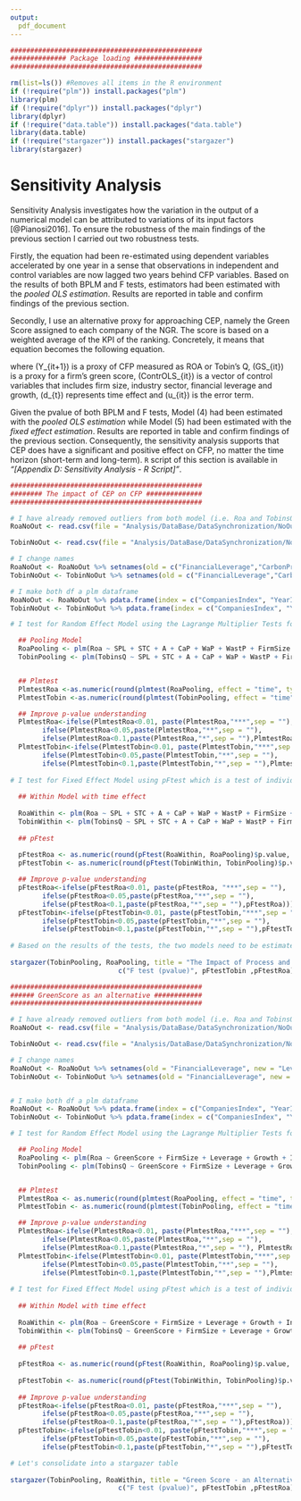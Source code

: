 ```yaml
---
output:
  pdf_document
---
```




```r

################################################
############## Package loading #################
################################################

rm(list=ls()) #Removes all items in the R environment
if (!require("plm")) install.packages("plm")
library(plm) 
if (!require("dplyr")) install.packages("dplyr")
library(dplyr) 
if (!require("data.table")) install.packages("data.table")
library(data.table)
if (!require("stargazer")) install.packages("stargazer")
library(stargazer)
```

# Sensitivity Analysis

Sensitivity Analysis investigates how the variation in the output of a numerical model can be attributed to variations of its input factors [@Pianosi2016]. To ensure the robustness of the main findings of the previous section I carried out two robustness tests. 

Firstly, the equation \ref{EconometricModel} had been re-estimated using dependent variables accelerated by one year in a sense that observations in independent and control variables are now lagged two years behind CFP variables. Based on the results of both BPLM and F tests, estimators had been estimated with the *pooled OLS estimation*. Results are reported in table \ref{Lag2} and confirm findings of the previous section.

Secondly, I use an alternative proxy for approaching CEP, namely the Green Score assigned to each company of the NGR. The score is based on a weighted average of the KPI of the ranking. Concretely, it means that equation \ref{EconometricModel} becomes the following equation.

\begin{equation}
\centering
Y_{it+1} = \alpha + \beta_{1} GS_{it} + ContrOLS_{it} + d_{t} + u_{it}
\label{GreenScoreEquation}
\end{equation}


where \(Y_{it+1}\) is a proxy of CFP measured as ROA or Tobin's Q, \(GS_{it}\) is a proxy for a firm's green score, \(ContrOLS_{it}\) is a vector of control variables that includes firm size, industry sector, financial leverage and growth, \(d_{t}\) represents time effect and  \(u_{it}\) is the error term.

Given the pvalue of both BPLM and F tests, Model (4) had been estimated with the *pooled OLS estimation* while Model (5) had been estimated with the *fixed effect estimation*. Results are reported in table \ref{GreenScoreResults} and confirm findings of the previous section. Consequently, the sensitivity analysis supports that CEP does have a significant and positive effect on CFP, no matter the time horizon (short-term and long-term). `R` script of this section is available in *"[Appendix D: Sensitivity Analysis - R Script]"*.

\newpage
```r
################################################
######## The impact of CEP on CFP ##############
################################################

# I have already removed outliers from both model (i.e. Roa and TobinsQ) through the file = "Analysis/MakeFile_RemoveOutliers_Lag1.rmd". Consequently I just need to download them in this file.
RoaNoOut <- read.csv(file = "Analysis/DataBase/DataSynchronization/NoOutliersLag2/Roa.csv", header = TRUE, stringsAsFactors = FALSE)

TobinNoOut <- read.csv(file = "Analysis/DataBase/DataSynchronization/NoOutliersLag2/TobinsQ.csv", header = TRUE, stringsAsFactors = FALSE)

# I change names
RoaNoOut <- RoaNoOut %>% setnames(old = c("FinancialLeverage","CarbonProductivity", "WaterProductivity", "WasteProductivity", "SustainabilityPayLink", "SustainableThemedCommitment", "AuditScore"), new = c("Leverage", "CaP", "WaP", "WastP", "SPL", "STC", "A"))
TobinNoOut <- TobinNoOut %>% setnames(old = c("FinancialLeverage","CarbonProductivity", "WaterProductivity", "WasteProductivity", "SustainabilityPayLink", "SustainableThemedCommitment", "AuditScore"), new = c("Leverage", "CaP", "WaP", "WastP", "SPL", "STC", "A"))

# I make both df a plm dataframe
RoaNoOut <- RoaNoOut %>% pdata.frame(index = c("CompaniesIndex", "YearIndex"))
TobinNoOut <- TobinNoOut %>% pdata.frame(index = c("CompaniesIndex", "YearIndex"))

# I test for Random Effect Model using the Lagrange Multiplier Tests for Panel Models. 

  ## Pooling Model
  RoaPooling <- plm(Roa ~ SPL + STC + A + CaP + WaP + WastP + FirmSize + Leverage + Growth + Industry, data = RoaNoOut, model="pooling")
  TobinPooling <- plm(TobinsQ ~ SPL + STC + A + CaP + WaP + WastP + FirmSize + Leverage + Growth + Industry, data = TobinNoOut, model="pooling")


  ## Plmtest
  PlmtestRoa <-as.numeric(round(plmtest(RoaPooling, effect = "time", type = "bp")$p.value, digits = 3))
  PlmtestTobin <-as.numeric(round(plmtest(TobinPooling, effect = "time", type = "bp")$p.value, digits = 3))

  ## Improve p-value understanding
  PlmtestRoa<-ifelse(PlmtestRoa<0.01, paste(PlmtestRoa,"***",sep = ""),
		ifelse(PlmtestRoa<0.05,paste(PlmtestRoa,"**",sep = ""),
		ifelse(PlmtestRoa<0.1,paste(PlmtestRoa,"*",sep = ""),PlmtestRoa)))
  PlmtestTobin<-ifelse(PlmtestTobin<0.01, paste(PlmtestTobin,"***",sep = ""),
		ifelse(PlmtestTobin<0.05,paste(PlmtestTobin,"**",sep = ""),
		ifelse(PlmtestTobin<0.1,paste(PlmtestTobin,"*",sep = ""),PlmtestTobin)))
  
# I test for Fixed Effect Model using pFtest which is a test of individual and/or time effects based on the comparison of the within and the pooling model.
  
  ## Within Model with time effect
  
  RoaWithin <- plm(Roa ~ SPL + STC + A + CaP + WaP + WastP + FirmSize + Leverage + Growth + Industry, data = RoaNoOut, model="within", effect = "time")
  TobinWithin <- plm(TobinsQ ~ SPL + STC + A + CaP + WaP + WastP + FirmSize + Leverage + Growth + Industry, data = TobinNoOut, model = "within", effect = "time")
  
  ## pFtest
  
  pFtestRoa <- as.numeric(round(pFtest(RoaWithin, RoaPooling)$p.value, digits = 3))
  pFtestTobin <- as.numeric(round(pFtest(TobinWithin, TobinPooling)$p.value, digits = 3))

  ## Improve p-value understanding
  pFtestRoa<-ifelse(pFtestRoa<0.01, paste(pFtestRoa, "***",sep = ""),
		ifelse(pFtestRoa<0.05,paste(pFtestRoa,"**",sep = ""),
		ifelse(pFtestRoa<0.1,paste(pFtestRoa,"*",sep = ""),pFtestRoa)))
  pFtestTobin<-ifelse(pFtestTobin<0.01, paste(pFtestTobin,"***",sep = ""),
		ifelse(pFtestTobin<0.05,paste(pFtestTobin,"**",sep = ""),
		ifelse(pFtestTobin<0.1,paste(pFtestTobin,"*",sep = ""),pFtestTobin)))
  
# Based on the results of the tests, the two models need to be estimated with the pooling OLS estimations (i.e. model = "pooling" in plm). Let's consolidate into a nice stargazer table
  
stargazer(TobinPooling, RoaPooling, title = "The Impact of Process and Outcome-Based CEP on CFP (Lag = 2)", label = "Lag2", header = FALSE, single.row = TRUE, column.labels = c("Model (4)", "Model (5)"), type = "latex", align = FALSE, model.numbers = FALSE, table.placement = "!", add.lines = list(c("BPLM test (pvalue)", PlmtestTobin, PlmtestRoa),
                           c("F test (pvalue)", pFtestTobin ,pFtestRoa)))

```


\newpage
```r
################################################
###### GreenScore as an alternative ############
################################################

# I have already removed outliers from both model (i.e. Roa and TobinsQ) through the file = "Analysis/MakeFile_RemoveOutliers_Lag1.rmd". Consequently I just need to download them in this file.
RoaNoOut <- read.csv(file = "Analysis/DataBase/DataSynchronization/NoOutliersLag1/GreenScore/Roa.csv", header = TRUE, stringsAsFactors = FALSE)

TobinNoOut <- read.csv(file = "Analysis/DataBase/DataSynchronization/NoOutliersLag1/GreenScore/TobinsQ.csv", header = TRUE, stringsAsFactors = FALSE)

# I change names
RoaNoOut <- RoaNoOut %>% setnames(old = "FinancialLeverage", new = "Leverage")
TobinNoOut <- TobinNoOut %>% setnames(old = "FinancialLeverage", new = "Leverage")


# I make both df a plm dataframe
RoaNoOut <- RoaNoOut %>% pdata.frame(index = c("CompaniesIndex", "YearIndex"))
TobinNoOut <- TobinNoOut %>% pdata.frame(index = c("CompaniesIndex", "YearIndex"))

# I test for Random Effect Model using the Lagrange Multiplier Tests for Panel Models. 

  ## Pooling Model
  RoaPooling <- plm(Roa ~ GreenScore + FirmSize + Leverage + Growth + Industry, data = RoaNoOut, model="pooling")
  TobinPooling <- plm(TobinsQ ~ GreenScore + FirmSize + Leverage + Growth + Industry, data = TobinNoOut, model="pooling")


  ## Plmtest
  PlmtestRoa <- as.numeric(round(plmtest(RoaPooling, effect = "time", type = "bp")$p.value, digits = 3))
  PlmtestTobin <- as.numeric(round(plmtest(TobinPooling, effect = "time", type = "bp")$p.value, digits = 3))

  ## Improve p-value understanding
  PlmtestRoa<-ifelse(PlmtestRoa<0.01, paste(PlmtestRoa,"***",sep = ""),
		ifelse(PlmtestRoa<0.05,paste(PlmtestRoa,"**",sep = ""),
		ifelse(PlmtestRoa<0.1,paste(PlmtestRoa,"*",sep = ""), PlmtestRoa)))
  PlmtestTobin<-ifelse(PlmtestTobin<0.01, paste(PlmtestTobin,"***",sep = ""),
		ifelse(PlmtestTobin<0.05,paste(PlmtestTobin,"**",sep = ""),
		ifelse(PlmtestTobin<0.1,paste(PlmtestTobin,"*",sep = ""),PlmtestTobin)))
  
# I test for Fixed Effect Model using pFtest which is a test of individual and/or time effects based on the comparison of the within and the pooling model.
  
  ## Within Model with time effect
  
  RoaWithin <- plm(Roa ~ GreenScore + FirmSize + Leverage + Growth + Industry, data = RoaNoOut, model = "within", effect = "time")
  TobinWithin <- plm(TobinsQ ~ GreenScore + FirmSize + Leverage + Growth + Industry, data = TobinNoOut, model = "within", effect = "time")
  
  ## pFtest
  
  pFtestRoa <- as.numeric(round(pFtest(RoaWithin, RoaPooling)$p.value, digits = 3))
  
  pFtestTobin <- as.numeric(round(pFtest(TobinWithin, TobinPooling)$p.value, digits = 3))
  
  ## Improve p-value understanding
  pFtestRoa<-ifelse(pFtestRoa<0.01, paste(pFtestRoa,"***",sep = ""),
		ifelse(pFtestRoa<0.05,paste(pFtestRoa,"**",sep = ""),
		ifelse(pFtestRoa<0.1,paste(pFtestRoa,"*",sep = ""),pFtestRoa)))
  pFtestTobin<-ifelse(pFtestTobin<0.01, paste(pFtestTobin,"***",sep = ""),
		ifelse(pFtestTobin<0.05,paste(pFtestTobin,"**",sep = ""),
		ifelse(pFtestTobin<0.1,paste(pFtestTobin,"*",sep = ""),pFtestTobin)))

# Let's consolidate into a stargazer table
  
stargazer(TobinPooling, RoaWithin, title = "Green Score - an Alternative Variable for CEP", label = "GreenScoreResults", header = FALSE, type = "latex", align = FALSE, single.row = TRUE, model.numbers = FALSE, table.placement = "!", column.labels = c("Model (4)", "Model (5)"), add.lines = list(c("BPLM test (pvalue)", PlmtestTobin, PlmtestRoa),
                           c("F test (pvalue)", pFtestTobin ,pFtestRoa)))


```

